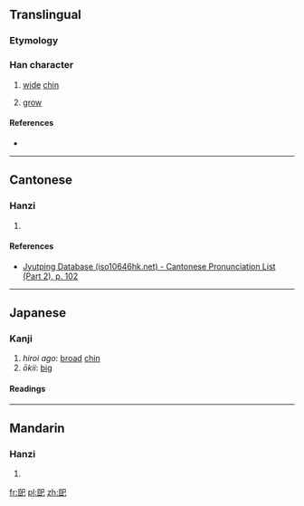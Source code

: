 ==Translingual==

===Etymology===
{{Han compound|𦣞|巳|c1=s|c2=p|t1=chin|ls=psc}}

===Han character===
{{Han char|rn=49|rad=己|as=06|sn=9|four=|canj=尸中口山 (SLRU)|ids=⿰[[𦣝]][[巳]]}}

# {{context|archaic|lang=mul}} [[wide]] [[chin]]
# [[grow]]

====References====
* {{Han ref|kx=0327.100|dkj=08757|dj=0631.160|hdz=20986.080|uh=5DF8|ud=24056}}

----

==Cantonese==

===Hanzi===
{{yue-hanzi|jyut=[[ji4]]|y=yi4}}

# {{defn|lang=yue|sort=己06}}

====References====
* [http://www.iso10646hk.net/jp/document/download.jsp Jyutping Database (iso10646hk.net) - Cantonese Pronunciation List (Part 2), p. 102]

----

==Japanese==

===Kanji===
{{ja-kanji|grade=uc|rs=己06}}

# ''hiroi ago'': [[broad]] [[chin]] {{context|archaic|lang=ja}}
# ''ōkii'': [[big]]

====Readings====
{{ja-readings
|on=[[い]] (i), [[き]] (ki)
|kun=[[ひろいあご]] (hiroi ago), [[おおきい]] (ōkii)
}}

----

==Mandarin==

===Hanzi===
{{cmn-hanzi|pin=[[yí]] ([[yi2]]), [[juǎn]] ([[juan3]])|wg=i<sup>2</sup>, chüan<sup>3</sup>}}

# {{defn|lang=cmn|sort=己06}}

[[fr:巸]]
[[pl:巸]]
[[zh:巸]]